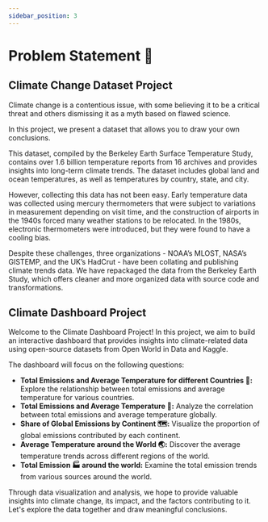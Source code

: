 ```yaml
---
sidebar_position: 3
---
```


# Problem Statement 🦉 

##  Climate Change Dataset Project

Climate change is a contentious issue, with some believing it to be a critical threat and others dismissing it as a myth based on flawed science.

In this project, we present a dataset that allows you to draw your own conclusions.

This dataset, compiled by the Berkeley Earth Surface Temperature Study, contains over 1.6 billion temperature reports from 16 archives and provides insights into long-term climate trends. The dataset includes global land and ocean temperatures, as well as temperatures by country, state, and city.

However, collecting this data has not been easy. Early temperature data was collected using mercury thermometers that were subject to variations in measurement depending on visit time, and the construction of airports in the 1940s forced many weather stations to be relocated. In the 1980s, electronic thermometers were introduced, but they were found to have a cooling bias.

Despite these challenges, three organizations - NOAA’s MLOST, NASA’s GISTEMP, and the UK’s HadCrut - have been collating and publishing climate trends data. We have repackaged the data from the Berkeley Earth Study, which offers cleaner and more organized data with source code and transformations.

## Climate Dashboard Project

Welcome to the Climate Dashboard Project! In this project, we aim to build an interactive dashboard that provides insights into climate-related data using open-source datasets from Open World in Data and Kaggle.

The dashboard will focus on the following questions:

- **Total Emissions and Average Temperature for different Countries 🧭:** Explore the relationship between total emissions and average temperature for various countries.
- **Total Emissions and Average Temperature 🚀:** Analyze the correlation between total emissions and average temperature globally.
- **Share of Global Emissions by Continent 🗺️:** Visualize the proportion of global emissions contributed by each continent.
- **Average Temperature around the World 🌏:** Discover the average temperature trends across different regions of the world.
- **Total Emission 🏭 around the world:** Examine the total emission trends from various sources around the world.

Through data visualization and analysis, we hope to provide valuable insights into climate change, its impact, and the factors contributing to it. Let's explore the data together and draw meaningful conclusions.
